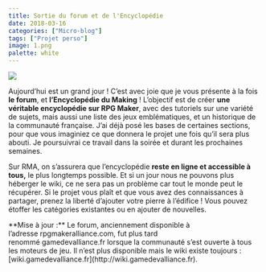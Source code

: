```yaml
---
title: Sortie du forum et de l'Encyclopédie
date: 2018-03-16
categories: ["Micro-blog"]
tags: ["Projet perso"]
image: 1.png
palette: white
---
```


<Gallery wide>![](1.png)</Gallery>

Aujourd’hui est un grand jour ! C’est avec joie que je vous présente à la fois **le forum**, et **l’Encyclopédie du Making** ! L’objectif est de créer **une véritable encyclopédie sur RPG Maker**, avec des tutoriels sur une variété de sujets, mais aussi une liste des jeux emblématiques, et un historique de la communauté française. J’ai déjà posé les bases de certaines sections, pour que vous imaginiez ce que donnera le projet une fois qu’il sera plus abouti. Je poursuivrai ce travail dans la soirée et durant les prochaines semaines.

Sur RMA, on s’assurera que l’encyclopédie **reste en ligne et accessible à tous,** le plus longtemps possible. Et si un jour nous ne pouvons plus héberger le wiki, ce ne sera pas un problème car tout le monde peut le récupérer. Si le projet vous plaît et que vous avez des connaissances à partager, prenez la liberté d’ajouter votre pierre à l’édifice ! Vous pouvez étoffer les catégories existantes ou en ajouter de nouvelles.

<Note>
	**Mise à jour :** Le forum, anciennement disponible à l’adresse rpgmakeralliance.com, fut plus
	tard renommé gamedevalliance.fr lorsque la communauté s’est ouverte à tous les moteurs de jeu. Il
	n’est plus disponible mais le wiki existe toujours :
	[wiki.gamedevalliance.fr](http://wiki.gamedevalliance.fr).
</Note>
